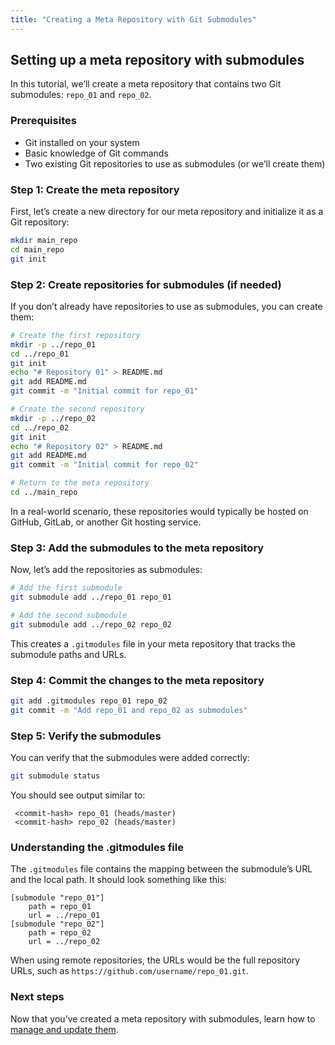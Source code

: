 ```yaml
---
title: "Creating a Meta Repository with Git Submodules"
---
```


## Setting up a meta repository with submodules

In this tutorial, we'll create a meta repository that contains two Git submodules: `repo_01` and `repo_02`.

### Prerequisites

- Git installed on your system
- Basic knowledge of Git commands
- Two existing Git repositories to use as submodules (or we'll create them)

### Step 1: Create the meta repository

First, let's create a new directory for our meta repository and initialize it as a Git repository:

```bash
mkdir main_repo
cd main_repo
git init
```

### Step 2: Create repositories for submodules (if needed)

If you don't already have repositories to use as submodules, you can create them:

```bash
# Create the first repository
mkdir -p ../repo_01
cd ../repo_01
git init
echo "# Repository 01" > README.md
git add README.md
git commit -m "Initial commit for repo_01"

# Create the second repository
mkdir -p ../repo_02
cd ../repo_02
git init
echo "# Repository 02" > README.md
git add README.md
git commit -m "Initial commit for repo_02"

# Return to the meta repository
cd ../main_repo
```

::: {.callout-note}
In a real-world scenario, these repositories would typically be hosted on GitHub, GitLab, or another Git hosting service.
:::

### Step 3: Add the submodules to the meta repository

Now, let's add the repositories as submodules:

```bash
# Add the first submodule
git submodule add ../repo_01 repo_01

# Add the second submodule
git submodule add ../repo_02 repo_02
```

This creates a `.gitmodules` file in your meta repository that tracks the submodule paths and URLs.

### Step 4: Commit the changes to the meta repository

```bash
git add .gitmodules repo_01 repo_02
git commit -m "Add repo_01 and repo_02 as submodules"
```

### Step 5: Verify the submodules

You can verify that the submodules were added correctly:

```bash
git submodule status
```

You should see output similar to:

```
 <commit-hash> repo_01 (heads/master)
 <commit-hash> repo_02 (heads/master)
```

### Understanding the .gitmodules file

The `.gitmodules` file contains the mapping between the submodule's URL and the local path. It should look something like this:

```
[submodule "repo_01"]
	path = repo_01
	url = ../repo_01
[submodule "repo_02"]
	path = repo_02
	url = ../repo_02
```

::: {.callout-important}
When using remote repositories, the URLs would be the full repository URLs, such as `https://github.com/username/repo_01.git`.
:::

### Next steps

Now that you've created a meta repository with submodules, learn how to [manage and update them](managing_submodules.qmd). 